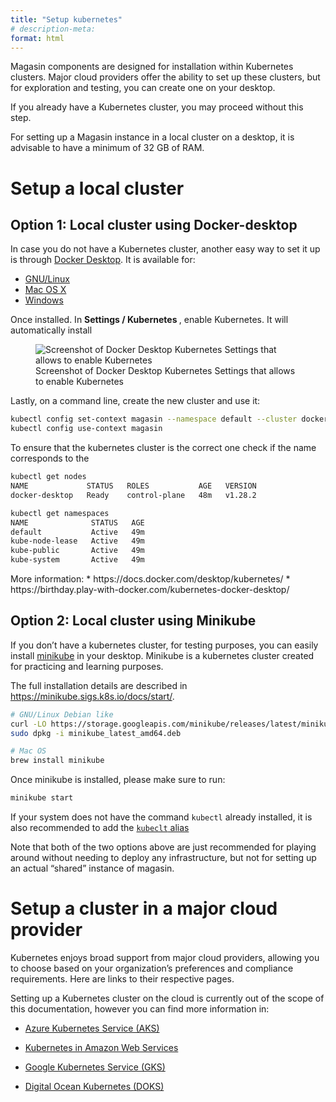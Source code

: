 ```yaml
---
title: "Setup kubernetes"
# description-meta:
format: html
---
```


Magasin components are designed for installation within Kubernetes clusters. Major cloud providers offer the ability to set up these clusters, but for exploration and testing, you can create one on your desktop.

If you already have a Kubernetes cluster, you may proceed without this step.

For setting up a Magasin instance in a local cluster on a desktop, it is advisable to have a minimum of 32 GB of RAM.

# Setup a local cluster

## Option 1: Local cluster using Docker-desktop

In case you do not have a Kubernetes cluster, another easy way to set it up is through [Docker Desktop](https://docs.docker.com/desktop/). It is available for: 

* [GNU/Linux](https://docs.docker.com/desktop/install/linux-install/)
* [Mac OS X](https://docs.docker.com/desktop/install/mac-install/)
* [Windows](https://docs.docker.com/desktop/install/windows-install/)


Once installed. In **Settings / Kubernetes **, enable Kubernetes. It will automatically install 

![Screenshot of Docker Desktop Kubernetes Settings that allows to enable Kubernetes ](./images/install-enable-kubernetes-docker-desktop.png)

Lastly, on a command line, create the new cluster and use it:

```sh
kubectl config set-context magasin --namespace default --cluster docker-desktop --user=docker-desktop
kubectl config use-context magasin
```

To ensure that the kubernetes cluster is the correct one check if the name corresponds to the
```sh
kubectl get nodes
NAME             STATUS   ROLES           AGE   VERSION
docker-desktop   Ready    control-plane   48m   v1.28.2
```

```sh
kubectl get namespaces
NAME              STATUS   AGE
default           Active   49m
kube-node-lease   Active   49m
kube-public       Active   49m
kube-system       Active   49m
```

More information: 
  * https://docs.docker.com/desktop/kubernetes/
  * https://birthday.play-with-docker.com/kubernetes-docker-desktop/



## Option 2: Local cluster using Minikube

If you don't have a kubernetes cluster, for testing purposes, you can easily install [minikube](https://minikube.sigs.k8s.io/) in your desktop. Minikube is a kubernetes cluster created for practicing and learning purposes.

The full installation details are described in [https://minikube.sigs.k8s.io/docs/start/](https://minikube.sigs.k8s.io/docs/start/).

```bash
# GNU/Linux Debian like
curl -LO https://storage.googleapis.com/minikube/releases/latest/minikube_latest_amd64.deb
sudo dpkg -i minikube_latest_amd64.deb
```
```bash
# Mac OS
brew install minikube
```
Once minikube is installed, please make sure to run:

```bash
minikube start
```
If your system does not have the command `kubectl` already installed, it is also recommended to add the [`kubeclt` alias](https://minikube.sigs.k8s.io/docs/handbook/kubectl/)

::: {.callout-note}
Note that both of the two options above are just recommended for playing around without needing to deploy any infrastructure, but not for setting up an actual "shared" instance of magasin.
:::


# Setup a cluster in a major cloud provider

Kubernetes enjoys broad support from major cloud providers, allowing you to choose based on your organization's preferences and compliance requirements. Here are links to their respective pages.

Setting up a Kubernetes cluster on the cloud is currently out of the scope of this documentation, however you can find more information in:

* [Azure Kubernetes Service (AKS)](https://learn.microsoft.com/en-us/azure/aks/learn/quick-kubernetes-deploy-portal?tabs=azure-cli)
* [Kubernetes in Amazon Web Services](https://aws.amazon.com/kubernetes/) 

* [Google Kubernetes Service (GKS)](https://cloud.google.com/kubernetes-engine) 
* [Digital Ocean Kubernetes (DOKS)](https://www.digitalocean.com/products/kubernetes)
